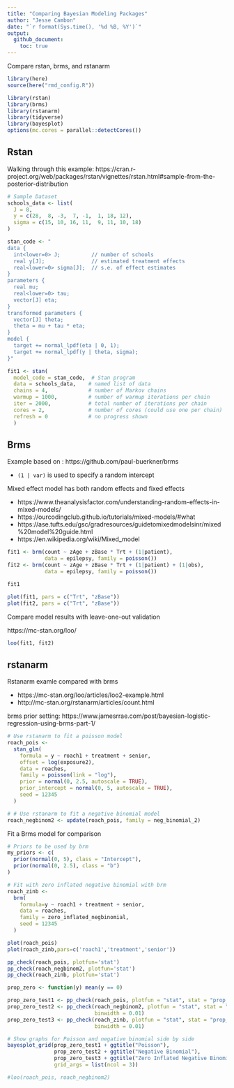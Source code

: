 ```yaml
---
title: "Comparing Bayesian Modeling Packages"
author: "Jesse Cambon"
date: "`r format(Sys.time(), '%d %B, %Y')`"
output:
  github_document:
    toc: true
---
```


Compare rstan, brms, and rstanarm

```r
library(here)
source(here("rmd_config.R"))
```

```r
library(rstan)
library(brms)
library(rstanarm)
library(tidyverse)
library(bayesplot)
options(mc.cores = parallel::detectCores())
```


## Rstan

Walking through this example: https://cran.r-project.org/web/packages/rstan/vignettes/rstan.html#sample-from-the-posterior-distribution

```r
# Sample Dataset
schools_data <- list(
  J = 8,
  y = c(28,  8, -3,  7, -1,  1, 18, 12),
  sigma = c(15, 10, 16, 11,  9, 11, 10, 18)
)

stan_code <- "
data {
  int<lower=0> J;          // number of schools 
  real y[J];               // estimated treatment effects
  real<lower=0> sigma[J];  // s.e. of effect estimates 
}
parameters {
  real mu; 
  real<lower=0> tau;
  vector[J] eta;
}
transformed parameters {
  vector[J] theta;
  theta = mu + tau * eta;
}
model {
  target += normal_lpdf(eta | 0, 1);
  target += normal_lpdf(y | theta, sigma);
}"
```


```r
fit1 <- stan(
  model_code = stan_code,  # Stan program
  data = schools_data,    # named list of data
  chains = 4,             # number of Markov chains
  warmup = 1000,          # number of warmup iterations per chain
  iter = 2000,            # total number of iterations per chain
  cores = 2,              # number of cores (could use one per chain)
  refresh = 0             # no progress shown
  )
```

## Brms

Example based on : https://github.com/paul-buerkner/brms

* `(1 | var)` is used to specify a random intercept 

Mixed effect model has both random effects and fixed effects

* https://www.theanalysisfactor.com/understanding-random-effects-in-mixed-models/
* https://ourcodingclub.github.io/tutorials/mixed-models/#what
* https://ase.tufts.edu/gsc/gradresources/guidetomixedmodelsinr/mixed%20model%20guide.html 
* https://en.wikipedia.org/wiki/Mixed_model

```r
fit1 <- brm(count ~ zAge + zBase * Trt + (1|patient), 
            data = epilepsy, family = poisson())
fit2 <- brm(count ~ zAge + zBase * Trt + (1|patient) + (1|obs), 
            data = epilepsy, family = poisson())

```

```r
fit1
```


```r
plot(fit1, pars = c("Trt", "zBase")) 
plot(fit2, pars = c("Trt", "zBase"))

```

Compare model results with leave-one-out validation

https://mc-stan.org/loo/

```r
loo(fit1, fit2)
```

## rstanarm

Rstanarm examle compared with brms

* https://mc-stan.org/loo/articles/loo2-example.html
* http://mc-stan.org/rstanarm/articles/count.html

brms prior setting: https://www.jamesrrae.com/post/bayesian-logistic-regression-using-brms-part-1/

```r
# Use rstanarm to fit a poisson model
roach_pois <-
  stan_glm(
    formula = y ~ roach1 + treatment + senior,
    offset = log(exposure2),
    data = roaches,
    family = poisson(link = "log"),
    prior = normal(0, 2.5, autoscale = TRUE),
    prior_intercept = normal(0, 5, autoscale = TRUE),
    seed = 12345
  )

# # Use rstanarm to fit a negative binomial model
roach_negbinom2 <- update(roach_pois, family = neg_binomial_2)
```

Fit a Brms model for comparison

```r
# Priors to be used by brm
my_priors <- c(
  prior(normal(0, 5), class = "Intercept"),
  prior(normal(0, 2.5), class = "b")
)

# Fit with zero inflated negative binomial with brm
roach_zinb <-
  brm(
    formula=y ~ roach1 + treatment + senior,
    data = roaches,
    family = zero_inflated_negbinomial,
    seed = 12345
  )
```

```r
plot(roach_pois)
plot(roach_zinb,pars=c('roach1','treatment','senior'))
```


```r
pp_check(roach_pois, plotfun='stat')
pp_check(roach_negbinom2, plotfun='stat')
pp_check(roach_zinb, plotfun='stat')
```

```r
prop_zero <- function(y) mean(y == 0)

prop_zero_test1 <- pp_check(roach_pois, plotfun = "stat", stat = "prop_zero", binwidth = .005)
prop_zero_test2 <- pp_check(roach_negbinom2, plotfun = "stat", stat = "prop_zero", 
                            binwidth = 0.01)
prop_zero_test3 <- pp_check(roach_zinb, plotfun = "stat", stat = "prop_zero", 
                            binwidth = 0.01)

# Show graphs for Poisson and negative binomial side by side
bayesplot_grid(prop_zero_test1 + ggtitle("Poisson"), 
               prop_zero_test2 + ggtitle("Negative Binomial"), 
               prop_zero_test3 + ggtitle("Zero Inflated Negative Binomial"),
               grid_args = list(ncol = 3))
```



```r
#loo(roach_pois, roach_negbinom2)
```


